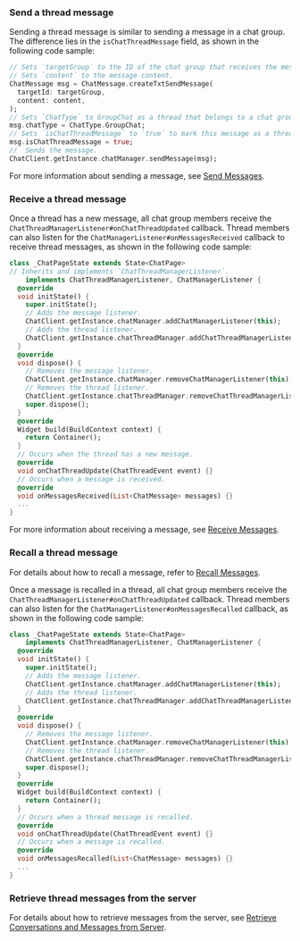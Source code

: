<PlatformWrapper platform="flutter">

### Send a thread message

Sending a thread message is similar to sending a message in a chat group. The difference lies in the `isChatThreadMessage` field, as shown in the following code sample:

```dart
// Sets `targetGroup` to the ID of the chat group that receives the message.
// Sets `content` to the message content.
ChatMessage msg = ChatMessage.createTxtSendMessage(
  targetId: targetGroup,
  content: content,
);
// Sets `ChatType` to GroupChat as a thread that belongs to a chat group.
msg.chatType = ChatType.GroupChat;
// Sets `isChatThreadMessage` to `true` to mark this message as a thread message.
msg.isChatThreadMessage = true;
//  Sends the message.
ChatClient.getInstance.chatManager.sendMessage(msg);
```

For more information about sending a message, see [Send Messages](./agora_chat_send_receive_message_flutter#send-a-message).

### Receive a thread message

Once a thread has a new message, all chat group members receive the `ChatThreadManagerListener#onChatThreadUpdated` callback. Thread members can also listen for the `ChatManagerListener#onMessagesReceived` callback to receive thread messages, as shown in the following code sample:

```dart
class _ChatPageState extends State<ChatPage>
// Inherits and implements `ChatThreadManagerListener`.
    implements ChatThreadManagerListener, ChatManagerListener {
  @override
  void initState() {
    super.initState();
    // Adds the message listener.
    ChatClient.getInstance.chatManager.addChatManagerListener(this);
    // Adds the thread listener.
    ChatClient.getInstance.chatThreadManager.addChatThreadManagerListener(this);
  }
  @override
  void dispose() {
    // Removes the message listener.
    ChatClient.getInstance.chatManager.removeChatManagerListener(this);
    // Removes the thread listener.
    ChatClient.getInstance.chatThreadManager.removeChatThreadManagerListener(this);
    super.dispose();
  }
  @override
  Widget build(BuildContext context) {
    return Container();
  }
  // Occurs when the thread has a new message.
  @override
  void onChatThreadUpdate(ChatThreadEvent event) {}
  // Occurs when a message is received.
  @override
  void onMessagesReceived(List<ChatMessage> messages) {}
  ...
}
```

For more information about receiving a message, see [Receive Messages](./agora_chat_send_receive_message_flutter#receive-the-message).

### Recall a thread message

For details about how to recall a message, refer to [Recall Messages](./agora_chat_send_receive_message_flutter#recall-a-message).

Once a message is recalled in a thread, all chat group members receive the `ChatThreadManagerListener#onChatThreadUpdated` callback. Thread members can also listen for the `ChatManagerListener#onMessagesRecalled` callback, as shown in the following code sample:

```dart
class _ChatPageState extends State<ChatPage>
    implements ChatThreadManagerListener, ChatManagerListener {
  @override
  void initState() {
    super.initState();
    // Adds the message listener.
    ChatClient.getInstance.chatManager.addChatManagerListener(this);
    // Adds the thread listener.
    ChatClient.getInstance.chatThreadManager.addChatThreadManagerListener(this);
  }
  @override
  void dispose() {
    // Removes the message listener.
    ChatClient.getInstance.chatManager.removeChatManagerListener(this);
    // Removes the thread listener.
    ChatClient.getInstance.chatThreadManager.removeChatThreadManagerListener(this);
    super.dispose();
  }
  @override
  Widget build(BuildContext context) {
    return Container();
  }
  // Occurs when a thread message is recalled.
  @override
  void onChatThreadUpdate(ChatThreadEvent event) {}
  // Occurs when a message is recalled.
  @override
  void onMessagesRecalled(List<ChatMessage> messages) {}
  ...
}
```

### Retrieve thread messages from the server

For details about how to retrieve messages from the server, see [Retrieve Conversations and Messages from Server](./agora_chat_retrieve_message_flutter).

</PlatformWrapper>